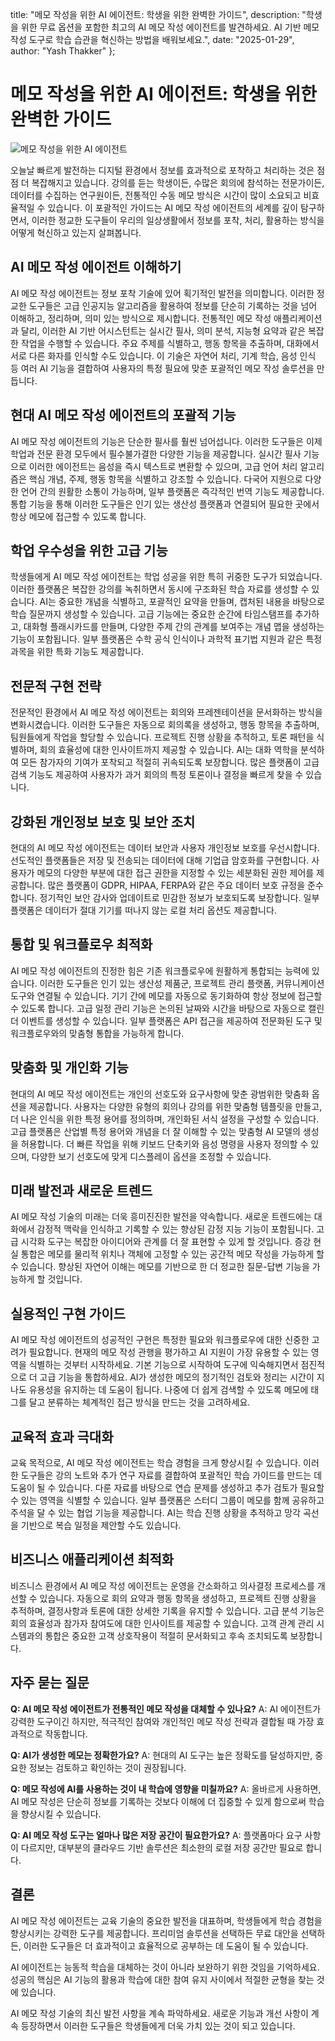   title: "메모 작성을 위한 AI 에이전트: 학생을 위한 완벽한 가이드",
  description: "학생을 위한 무료 옵션을 포함한 최고의 AI 메모 작성 에이전트를 발견하세요. AI 기반 메모 작성 도구로 학습 습관을 혁신하는 방법을 배워보세요.",
  date: "2025-01-29",
  author: "Yash Thakker"
};

# 메모 작성을 위한 AI 에이전트: 학생을 위한 완벽한 가이드

![메모 작성을 위한 AI 에이전트](/images/blog-posts/ai-agents-for-note-taking.jpeg)

오늘날 빠르게 발전하는 디지털 환경에서 정보를 효과적으로 포착하고 처리하는 것은 점점 더 복잡해지고 있습니다. 강의를 듣는 학생이든, 수많은 회의에 참석하는 전문가이든, 데이터를 수집하는 연구원이든, 전통적인 수동 메모 방식은 시간이 많이 소요되고 비효율적일 수 있습니다. 이 포괄적인 가이드는 AI 메모 작성 에이전트의 세계를 깊이 탐구하면서, 이러한 정교한 도구들이 우리의 일상생활에서 정보를 포착, 처리, 활용하는 방식을 어떻게 혁신하고 있는지 살펴봅니다.

## AI 메모 작성 에이전트 이해하기

AI 메모 작성 에이전트는 정보 포착 기술에 있어 획기적인 발전을 의미합니다. 이러한 정교한 도구들은 고급 인공지능 알고리즘을 활용하여 정보를 단순히 기록하는 것을 넘어 이해하고, 정리하며, 의미 있는 방식으로 제시합니다. 전통적인 메모 작성 애플리케이션과 달리, 이러한 AI 기반 어시스턴트는 실시간 필사, 의미 분석, 지능형 요약과 같은 복잡한 작업을 수행할 수 있습니다. 주요 주제를 식별하고, 행동 항목을 추출하며, 대화에서 서로 다른 화자를 인식할 수도 있습니다. 이 기술은 자연어 처리, 기계 학습, 음성 인식 등 여러 AI 기능을 결합하여 사용자의 특정 필요에 맞춘 포괄적인 메모 작성 솔루션을 만듭니다.

## 현대 AI 메모 작성 에이전트의 포괄적 기능

AI 메모 작성 에이전트의 기능은 단순한 필사를 훨씬 넘어섭니다. 이러한 도구들은 이제 학업과 전문 환경 모두에서 필수불가결한 다양한 기능을 제공합니다. 실시간 필사 기능으로 이러한 에이전트는 음성을 즉시 텍스트로 변환할 수 있으며, 고급 언어 처리 알고리즘은 핵심 개념, 주제, 행동 항목을 식별하고 강조할 수 있습니다. 다국어 지원으로 다양한 언어 간의 원활한 소통이 가능하며, 일부 플랫폼은 즉각적인 번역 기능도 제공합니다. 통합 기능을 통해 이러한 도구들은 인기 있는 생산성 플랫폼과 연결되어 필요한 곳에서 항상 메모에 접근할 수 있도록 합니다.

## 학업 우수성을 위한 고급 기능

학생들에게 AI 메모 작성 에이전트는 학업 성공을 위한 특히 귀중한 도구가 되었습니다. 이러한 플랫폼은 복잡한 강의를 녹취하면서 동시에 구조화된 학습 자료를 생성할 수 있습니다. AI는 중요한 개념을 식별하고, 포괄적인 요약을 만들며, 캡처된 내용을 바탕으로 학습 질문까지 생성할 수 있습니다. 고급 기능에는 중요한 순간에 타임스탬프를 추가하고, 대화형 플래시카드를 만들며, 다양한 주제 간의 관계를 보여주는 개념 맵을 생성하는 기능이 포함됩니다. 일부 플랫폼은 수학 공식 인식이나 과학적 표기법 지원과 같은 특정 과목을 위한 특화 기능도 제공합니다.

## 전문적 구현 전략

전문적인 환경에서 AI 메모 작성 에이전트는 회의와 프레젠테이션을 문서화하는 방식을 변화시켰습니다. 이러한 도구들은 자동으로 회의록을 생성하고, 행동 항목을 추출하며, 팀원들에게 작업을 할당할 수 있습니다. 프로젝트 진행 상황을 추적하고, 토론 패턴을 식별하며, 회의 효율성에 대한 인사이트까지 제공할 수 있습니다. AI는 대화 역학을 분석하여 모든 참가자의 기여가 포착되고 적절히 귀속되도록 보장합니다. 많은 플랫폼이 고급 검색 기능도 제공하여 사용자가 과거 회의의 특정 토론이나 결정을 빠르게 찾을 수 있습니다.

## 강화된 개인정보 보호 및 보안 조치

현대의 AI 메모 작성 에이전트는 데이터 보안과 사용자 개인정보 보호를 우선시합니다. 선도적인 플랫폼들은 저장 및 전송되는 데이터에 대해 기업급 암호화를 구현합니다. 사용자가 메모의 다양한 부분에 대한 접근 권한을 지정할 수 있는 세분화된 권한 제어를 제공합니다. 많은 플랫폼이 GDPR, HIPAA, FERPA와 같은 주요 데이터 보호 규정을 준수합니다. 정기적인 보안 감사와 업데이트로 민감한 정보가 보호되도록 보장합니다. 일부 플랫폼은 데이터가 절대 기기를 떠나지 않는 로컬 처리 옵션도 제공합니다.

## 통합 및 워크플로우 최적화

AI 메모 작성 에이전트의 진정한 힘은 기존 워크플로우에 원활하게 통합되는 능력에 있습니다. 이러한 도구들은 인기 있는 생산성 제품군, 프로젝트 관리 플랫폼, 커뮤니케이션 도구와 연결될 수 있습니다. 기기 간에 메모를 자동으로 동기화하여 항상 정보에 접근할 수 있도록 합니다. 고급 일정 관리 기능은 논의된 날짜와 시간을 바탕으로 자동으로 캘린더 이벤트를 생성할 수 있습니다. 일부 플랫폼은 API 접근을 제공하여 전문화된 도구 및 워크플로우와의 맞춤형 통합을 가능하게 합니다.

## 맞춤화 및 개인화 기능

현대의 AI 메모 작성 에이전트는 개인의 선호도와 요구사항에 맞춘 광범위한 맞춤화 옵션을 제공합니다. 사용자는 다양한 유형의 회의나 강의를 위한 맞춤형 템플릿을 만들고, 더 나은 인식을 위한 특정 용어를 정의하며, 개인화된 서식 설정을 구성할 수 있습니다. 고급 플랫폼은 산업별 특정 용어와 개념을 더 잘 이해할 수 있는 맞춤형 AI 모델의 생성을 허용합니다. 더 빠른 작업을 위해 키보드 단축키와 음성 명령을 사용자 정의할 수 있으며, 다양한 보기 선호도에 맞게 디스플레이 옵션을 조정할 수 있습니다.

## 미래 발전과 새로운 트렌드

AI 메모 작성 기술의 미래는 더욱 흥미진진한 발전을 약속합니다. 새로운 트렌드에는 대화에서 감정적 맥락을 인식하고 기록할 수 있는 향상된 감정 지능 기능이 포함됩니다. 고급 시각화 도구는 복잡한 아이디어와 관계를 더 잘 표현할 수 있게 할 것입니다. 증강 현실 통합은 메모를 물리적 위치나 객체에 고정할 수 있는 공간적 메모 작성을 가능하게 할 수 있습니다. 향상된 자연어 이해는 메모를 기반으로 한 더 정교한 질문-답변 기능을 가능하게 할 것입니다.

## 실용적인 구현 가이드

AI 메모 작성 에이전트의 성공적인 구현은 특정한 필요와 워크플로우에 대한 신중한 고려가 필요합니다. 현재의 메모 작성 관행을 평가하고 AI 지원이 가장 유용할 수 있는 영역을 식별하는 것부터 시작하세요. 기본 기능으로 시작하여 도구에 익숙해지면서 점진적으로 더 고급 기능을 통합하세요. AI가 생성한 메모의 정기적인 검토와 정리는 시간이 지나도 유용성을 유지하는 데 도움이 됩니다. 나중에 더 쉽게 검색할 수 있도록 메모에 태그를 달고 분류하는 체계적인 접근 방식을 만드는 것을 고려하세요.

## 교육적 효과 극대화

교육 목적으로, AI 메모 작성 에이전트는 학습 경험을 크게 향상시킬 수 있습니다. 이러한 도구들은 강의 노트와 추가 연구 자료를 결합하여 포괄적인 학습 가이드를 만드는 데 도움이 될 수 있습니다. 다룬 자료를 바탕으로 연습 문제를 생성하고 추가 검토가 필요할 수 있는 영역을 식별할 수 있습니다. 일부 플랫폼은 스터디 그룹이 메모를 함께 공유하고 주석을 달 수 있는 협업 기능을 제공합니다. AI는 학습 진행 상황을 추적하고 망각 곡선을 기반으로 복습 일정을 제안할 수도 있습니다.

## 비즈니스 애플리케이션 최적화

비즈니스 환경에서 AI 메모 작성 에이전트는 운영을 간소화하고 의사결정 프로세스를 개선할 수 있습니다. 자동으로 회의 요약과 행동 항목을 생성하고, 프로젝트 진행 상황을 추적하며, 결정사항과 토론에 대한 상세한 기록을 유지할 수 있습니다. 고급 분석 기능은 회의 효율성과 참가자 참여도에 대한 인사이트를 제공할 수 있습니다. 고객 관계 관리 시스템과의 통합은 중요한 고객 상호작용이 적절히 문서화되고 후속 조치되도록 보장합니다.

## 자주 묻는 질문

**Q: AI 메모 작성 에이전트가 전통적인 메모 작성을 대체할 수 있나요?**
A: AI 에이전트가 강력한 도구이긴 하지만, 적극적인 참여와 개인적인 메모 작성 전략과 결합될 때 가장 효과적으로 작동합니다.

**Q: AI가 생성한 메모는 정확한가요?**
A: 현대의 AI 도구는 높은 정확도를 달성하지만, 중요한 정보는 검토하고 확인하는 것이 권장됩니다.

**Q: 메모 작성에 AI를 사용하는 것이 내 학습에 영향을 미칠까요?**
A: 올바르게 사용하면, AI 메모 작성은 단순히 정보를 기록하는 것보다 이해에 더 집중할 수 있게 함으로써 학습을 향상시킬 수 있습니다.

**Q: AI 메모 작성 도구는 얼마나 많은 저장 공간이 필요한가요?**
A: 플랫폼마다 요구 사항이 다르지만, 대부분의 클라우드 기반 솔루션은 최소한의 로컬 저장 공간만 필요로 합니다.

## 결론

AI 메모 작성 에이전트는 교육 기술의 중요한 발전을 대표하며, 학생들에게 학습 경험을 향상시키는 강력한 도구를 제공합니다. 프리미엄 솔루션을 선택하든 무료 대안을 선택하든, 이러한 도구들은 더 효과적이고 효율적으로 공부하는 데 도움이 될 수 있습니다.

AI 에이전트는 능동적 학습을 대체하는 것이 아니라 보완하기 위한 것임을 기억하세요. 성공의 핵심은 AI 기능의 활용과 학습에 대한 참여 유지 사이에서 적절한 균형을 찾는 것에 있습니다.

AI 메모 작성 기술의 최신 발전 사항을 계속 파악하세요. 새로운 기능과 개선 사항이 계속 등장하면서 이러한 도구들은 학생들에게 더욱 가치 있는 것이 되고 있습니다.